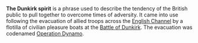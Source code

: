'''The Dunkirk spirit''' is a phrase used to describe the tendency of the British public to pull together to overcome times of adversity.  It came into use following the evacuation of allied troops across the [[English Channel]] by a flotilla of civilian pleasure boats at the [[Battle of Dunkirk]].  The evacuation was codenamed [[Operation Dynamo]].

{{stub}}